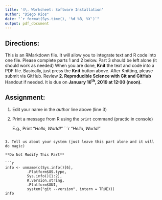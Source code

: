 ```yaml
---
title: '4\. Worksheet: Software Installation'
author: "Diego Rios"
date: "`r format(Sys.time(), '%d %B, %Y')`"
output: pdf_document
---
```


## Directions:
This is an RMarkdown file.
It will allow you to integrate text and R code into one file.
Please complete parts 1 and 2 below.
Part 3 should be left alone (it should work as needed)
When you are done, **Knit** the text and code into a PDF file.
Basically, just press the **Knit** button above.
After Knitting, please submit via GitHub. 
Review **2. Reproducible Science with Git and GitHub** Handout if needed.
It is due on **January 16^th^, 2019 at 12:00 (noon)**.  

## Assignment:

1. Edit your name in the *author* line above (line 3)

2. Print a message from R using the `print` command (practic in console)

    E.g., Print "*Hello, World!*"
```r
"*Hello, World!*"

```

3. Tell us about your system (just leave this part alone and it will do magic)

**Do Not Modify This Part**

```r
info <- unname(c(Sys.info()[6],
          .Platform$OS.type,
          Sys.info()[1:2],
          R.version.string,
          .Platform$GUI,
          system("git --version", intern = TRUE)))
info
```

